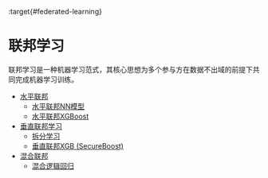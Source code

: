 :target{#federated-learning}

# 联邦学习

联邦学习是一种机器学习范式，其核心思想为多个参与方在数据不出域的前提下共同完成机器学习训练。

<TableOfContents>


  - [水平联邦](horizontal_federated_learning/index.mdx)
    - [水平联邦NN模型](horizontal_federated_learning/fl_model.mdx)
    - [水平联邦XGBoost](horizontal_federated_learning/tree.mdx)
  - [垂直联邦学习](vertical_federated_learning/index.mdx)
    - [拆分学习](vertical_federated_learning/split_learning.mdx)
    - [垂直联邦XGB (SecureBoost)](vertical_federated_learning/tree.mdx)
  - [混合联邦](mix_federated_learning.mdx)
    - [混合逻辑回归](mix_federated_learning.mdx#mix-logistic-regression)
</TableOfContents>
